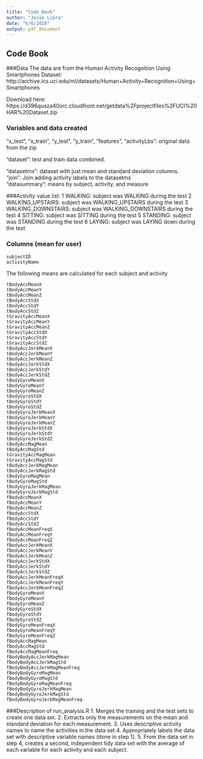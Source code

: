 ```yaml
---
title: "Code_Book"
author: "Jesse Libra"
date: "6/6/2020"
output: pdf_document
---
```


## Code Book


###Data
The data are from the Human Activity Recognition Using Smartphones Dataset: http://archive.ics.uci.edu/ml/datasets/Human+Activity+Recognition+Using+Smartphones 

Download here: https://d396qusza40orc.cloudfront.net/getdata%2Fprojectfiles%2FUCI%20HAR%20Dataset.zip

### Variables and data created

"x_test", "x_train", "y_test", "y_train", "features", "activityLbs": original data from the zip
     
"dataset": test and train data combined.   

"datasetms": dataset with just mean and standard deviation columns.  
"join": Join adding activity labels to the datasetms    
"datasummary": means by subject, activity, and measure

###Activity value list:
    1 WALKING: subject was WALKING during the test
    2 WALKING_UPSTAIRS: subject was WALKING_UPSTAIRS during the test
    3 WALKING_DOWNSTAIRS: subject was WALKING_DOWNSTAIRS during the test
    4 SITTING: subject was SITTING during the test
    5 STANDING: subject was STANDING during the test
    6 LAYING: subject was LAYING down during the test

### Columns (mean for user)

    subjectID
    activityName

The following means are calculated for each subject and activity
    
    tBodyAccMeanX
    tBodyAccMeanY
    tBodyAccMeanZ
    tBodyAccStdX
    tBodyAccStdY
    tBodyAccStdZ
    tGravityAccMeanX
    tGravityAccMeanY
    tGravityAccMeanZ
    tGravityAccStdX
    tGravityAccStdY
    tGravityAccStdZ
    tBodyAccJerkMeanX
    tBodyAccJerkMeanY
    tBodyAccJerkMeanZ
    tBodyAccJerkStdX
    tBodyAccJerkStdY
    tBodyAccJerkStdZ
    tBodyGyroMeanX
    tBodyGyroMeanY
    tBodyGyroMeanZ
    tBodyGyroStdX
    tBodyGyroStdY
    tBodyGyroStdZ
    tBodyGyroJerkMeanX
    tBodyGyroJerkMeanY
    tBodyGyroJerkMeanZ
    tBodyGyroJerkStdX
    tBodyGyroJerkStdY
    tBodyGyroJerkStdZ
    tBodyAccMagMean
    tBodyAccMagStd
    tGravityAccMagMean
    tGravityAccMagStd
    tBodyAccJerkMagMean
    tBodyAccJerkMagStd
    tBodyGyroMagMean
    tBodyGyroMagStd
    tBodyGyroJerkMagMean
    tBodyGyroJerkMagStd
    fBodyAccMeanX
    fBodyAccMeanY
    fBodyAccMeanZ
    fBodyAccStdX
    fBodyAccStdY
    fBodyAccStdZ
    fBodyAccMeanFreqX
    fBodyAccMeanFreqY
    fBodyAccMeanFreqZ
    fBodyAccJerkMeanX
    fBodyAccJerkMeanY
    fBodyAccJerkMeanZ
    fBodyAccJerkStdX
    fBodyAccJerkStdY
    fBodyAccJerkStdZ
    fBodyAccJerkMeanFreqX
    fBodyAccJerkMeanFreqY
    fBodyAccJerkMeanFreqZ
    fBodyGyroMeanX
    fBodyGyroMeanY
    fBodyGyroMeanZ
    fBodyGyroStdX
    fBodyGyroStdY
    fBodyGyroStdZ
    fBodyGyroMeanFreqX
    fBodyGyroMeanFreqY
    fBodyGyroMeanFreqZ
    fBodyAccMagMean
    fBodyAccMagStd
    fBodyAccMagMeanFreq
    fBodyBodyAccJerkMagMean
    fBodyBodyAccJerkMagStd
    fBodyBodyAccJerkMagMeanFreq
    fBodyBodyGyroMagMean
    fBodyBodyGyroMagStd
    fBodyBodyGyroMagMeanFreq
    fBodyBodyGyroJerkMagMean
    fBodyBodyGyroJerkMagStd
    fBodyBodyGyroJerkMagMeanFreq

###Description of run_analysis.R
1. Merges the training and the test sets to create one data set.
2. Extracts only the measurements on the mean and standard deviation for each measurement.
3. Uses descriptive activity names to name the activities in the data set
4. Appropriately labels the data set with descriptive variable names (done in step 1).
5. From the data set in step 4, creates a second, independent tidy data set with the average of 
each variable for each activity and each subject.

